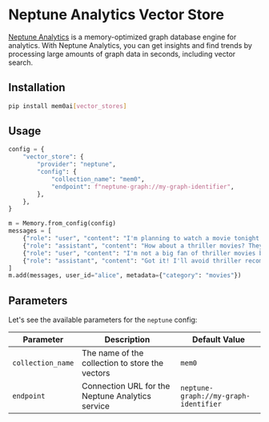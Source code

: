 # Neptune Analytics Vector Store

[Neptune Analytics](https://docs.aws.amazon.com/neptune-analytics/latest/userguide/what-is-neptune-analytics.html/) is a memory-optimized graph database engine for analytics. With Neptune Analytics, you can get insights and find trends by processing large amounts of graph data in seconds, including vector search.


## Installation

```bash
pip install mem0ai[vector_stores]
```

## Usage

```python
config = {
    "vector_store": {
        "provider": "neptune",
        "config": {
            "collection_name": "mem0",
            "endpoint": f"neptune-graph://my-graph-identifier",
        },
    },
}

m = Memory.from_config(config)
messages = [
    {"role": "user", "content": "I'm planning to watch a movie tonight. Any recommendations?"},
    {"role": "assistant", "content": "How about a thriller movies? They can be quite engaging."},
    {"role": "user", "content": "I'm not a big fan of thriller movies but I love sci-fi movies."},
    {"role": "assistant", "content": "Got it! I'll avoid thriller recommendations and suggest sci-fi movies in the future."}
]
m.add(messages, user_id="alice", metadata={"category": "movies"})
```

## Parameters

Let's see the available parameters for the `neptune` config:

| Parameter | Description | Default Value |
| --- | --- | --- |
| `collection_name` | The name of the collection to store the vectors | `mem0` |
| `endpoint` | Connection URL for the Neptune Analytics service | `neptune-graph://my-graph-identifier` |
